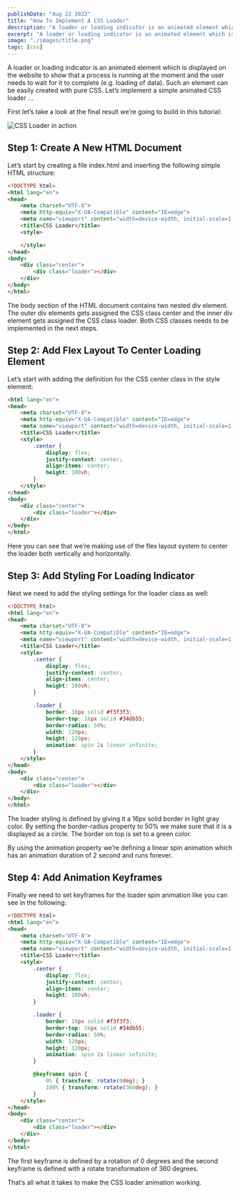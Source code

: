 ```yaml
---
publishDate: "Aug 22 2022"
title: "How To Implement A CSS Loader"
description: "A loader or loading indicator is an animated element which is displayed on the website to show that a process is running at the moment and the user needs to wait for it to complete (e.g. loading of data). Such an element can be easily created with pure CSS. Let’s implement a simple animated CSS loader …"
excerpt: "A loader or loading indicator is an animated element which is displayed on the website to show that a process is running at the moment and the user needs to wait for it to complete (e.g. loading of data). Such an element can be easily created with pure CSS. Let’s implement a simple animated CSS loader …"
image: "./images/title.png"
tags: [css]
---
```


A loader or loading indicator is an animated element which is displayed on the website to show that a process is running at the moment and the user needs to wait for it to complete (e.g. loading of data). Such an element can be easily created with pure CSS. Let’s implement a simple animated CSS loader …

First let’s take a look at the final result we’re going to build in this tutorial:

![CSS Loader in action](./images/10.gif)

## Step 1: Create A New HTML Document

Let’s start by creating a file index.html and inserting the following simple HTML structure:

```html
<!DOCTYPE html>
<html lang="en">
<head>
    <meta charset="UTF-8">
    <meta http-equiv="X-UA-Compatible" content="IE=edge">
    <meta name="viewport" content="width=device-width, initial-scale=1.0">
    <title>CSS Loader</title>
    <style>

    </style>
</head>
<body>
    <div class="center">
        <div class="loader"></div>
    </div> 
</body>
</html>
```

The body section of the HTML document contains two nested div element. The outer div elements gets assigned the CSS class center and the inner div element gets assigned the CSS class loader. Both CSS classes needs to be implemented in the next steps.

## Step 2: Add Flex Layout To Center Loading Element

Let’s start with adding the definition for the CSS center class in the style element:

```html
<html lang="en">
<head>
    <meta charset="UTF-8">
    <meta http-equiv="X-UA-Compatible" content="IE=edge">
    <meta name="viewport" content="width=device-width, initial-scale=1.0">
    <title>CSS Loader</title>
    <style>
        .center {
            display: flex;
            justify-content: center;
            align-items: center;
            height: 100vh;
        }
    </style>
</head>
<body>
    <div class="center">
        <div class="loader"></div>
    </div> 
</body>
</html>
```

Here you can see that we’re making use of the flex layout system to center the loader both vertically and horizontally.

## Step 3: Add Styling For Loading Indicator

Next we need to add the styling settings for the loader class as well:

```html
<!DOCTYPE html>
<html lang="en">
<head>
    <meta charset="UTF-8">
    <meta http-equiv="X-UA-Compatible" content="IE=edge">
    <meta name="viewport" content="width=device-width, initial-scale=1.0">
    <title>CSS Loader</title>
    <style>
        .center {
            display: flex;
            justify-content: center;
            align-items: center;
            height: 100vh;
        }

        .loader {
            border: 16px solid #f3f3f3; 
            border-top: 16px solid #34db55; 
            border-radius: 50%;
            width: 120px;
            height: 120px;
            animation: spin 2s linear infinite;
        }
    </style>
</head>
<body>
    <div class="center">
        <div class="loader"></div>
    </div> 
</body>
</html>
```

The loader styling is defined by giving it a 16px solid border in light gray color. By setting the border-radius property to 50% we make sure that it is a displayed as a circle. The border on top is set to a green color.

By using the animation property we’re defining a linear spin animation which has an animation duration of 2 second and runs forever.

## Step 4: Add Animation Keyframes

Finally we need to set keyframes for the loader spin animation like you can see in the following:

```html
<!DOCTYPE html>
<html lang="en">
<head>
    <meta charset="UTF-8">
    <meta http-equiv="X-UA-Compatible" content="IE=edge">
    <meta name="viewport" content="width=device-width, initial-scale=1.0">
    <title>CSS Loader</title>
    <style>
        .center {
            display: flex;
            justify-content: center;
            align-items: center;
            height: 100vh;
        }

        .loader {
            border: 16px solid #f3f3f3; 
            border-top: 16px solid #34db55; 
            border-radius: 50%;
            width: 120px;
            height: 120px;
            animation: spin 2s linear infinite;
        }

        @keyframes spin {
            0% { transform: rotate(0deg); }
            100% { transform: rotate(360deg); }
        }
    </style>
</head>
<body>
    <div class="center">
        <div class="loader"></div>
    </div> 
</body>
</html>
```

The first keyframe is defined by a rotation of 0 degrees and the second keyframe is defined with a rotate transformation of 360 degrees.

That’s all what it takes to make the CSS loader animation working.